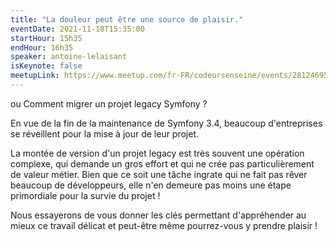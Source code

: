 ```yaml
---
title: "La douleur peut être une source de plaisir."
eventDate: 2021-11-18T15:35:00
startHour: 15h35
endHour: 16h35
speaker: antoine-lelaisant
isKeynote: false
meetupLink: https://www.meetup.com/fr-FR/codeursenseine/events/281246952/
---
```


ou Comment migrer un projet legacy Symfony ?

En vue de la fin de la maintenance de Symfony 3.4, beaucoup d'entreprises se réveillent pour la mise à jour de leur projet.

La montée de version d'un projet legacy est très souvent une opération complexe, qui demande un gros effort et qui ne crée pas particulièrement de valeur métier. Bien que ce soit une tâche ingrate qui ne fait pas rêver beaucoup de développeurs, elle n'en demeure pas moins une étape primordiale pour la survie du projet !

Nous essayerons de vous donner les clés permettant d'appréhender au mieux ce travail délicat et peut-être même pourrez-vous y prendre plaisir !
